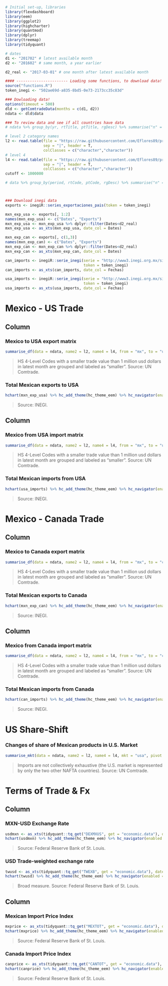 ```r

# Initial set-up, libraries
library(flexdashboard)
library(eem)
library(ggplot2)
library(highcharter)
library(quantmod)
library(dplyr)
library(treemap)
library(tidyquant)

# dates
d1 <- "201702" # latest available month
d2 <- "201602" # same month, a year earlier

d2_real <- "2017-03-01" # one month after latest available month

#### ----------------------- Loading some functions, to download data! 
source("functions.R")
token_inegi <- "502ae69d-a835-8bd5-0e73-2173cc35c83d"

### Dowloading data!
options(timeout = 500)
dld <- getComtradeData(months = c(d1, d2))
ndata <- dld$data

### To review data and see if all countries have data
# ndata %>% group_by(yr, rtTitle, ptTitle, rgDesc) %>% summarise("n" = n()) %>% View(.)

# level 2 category names
l2 <- read.table(file = "https://raw.githubusercontent.com/Eflores89/proyectos/master/data/tradewatch/l2-code-names.txt", 
                 sep = "|", header = T, 
                 colClasses = c("character","character"))
# level 4
l4 <- read.table(file = "https://raw.githubusercontent.com/Eflores89/proyectos/master/data/tradewatch/l4-code-names.txt", 
                 sep = "|", header = T, 
                 colClasses = c("character","character"))
cutoff <- 1000000

# data %>% group_by(period, rtCode, ptCode, rgDesc) %>% summarise("n" = n()) %>% View(.)



### Download inegi data
exports <- inegiR::series_exportaciones_pais(token = token_inegi)

mxn_exp_usa <- exports[, 1:2]
names(mxn_exp_usa) <- c("Dates", "Exports")
mxn_exp_usa <- mxn_exp_usa %>% dplyr::filter(Dates<d2_real)
mxn_exp_usa <- as_xts(mxn_exp_usa, date_col = Dates)

mxn_exp_can <- exports[, c(1,3)]
names(mxn_exp_can) <- c("Dates", "Exports")
mxn_exp_can <- mxn_exp_can %>% dplyr::filter(Dates<d2_real)
mxn_exp_can <- as_xts(mxn_exp_can, date_col = Dates)

can_imports <- inegiR::serie_inegi(serie = "http://www3.inegi.org.mx/sistemas/api/indicadores/v1//Indicador/133428/00000/es/false/xml/", 
                                   token = token_inegi)
can_imports <- as_xts(can_imports, date_col = Fechas)

usa_imports <- inegiR::serie_inegi(serie = "http://www3.inegi.org.mx/sistemas/api/indicadores/v1//Indicador/133429/00000/es/false/xml/", 
                                   token = token_inegi)
usa_imports <- as_xts(usa_imports, date_col = Fechas)

```


Mexico - US Trade {data-orientation=columns, data-navmenu="Bilateral Trade"}
=====================================


Column {data-width=600}
-----------------------------------------------------------------------

### Mexico to USA export matrix

```r
summarise_df(data = ndata, name2 = l2, name4 = l4, from = "mx", to = "usa", type = "exports", threshold = cutoff)
```

> HS 4-Level Codes with a smaller trade value than 1 million usd dollars in latest month are grouped and labeled as "smaller". Source: UN Comtrade.


### Total Mexican exports to USA

```r
hchart(mxn_exp_usa) %>% hc_add_theme(hc_theme_eem) %>% hc_navigator(enabled = FALSE)
```

> Source: INEGI.

Column {data-width=600}
-----------------------------------------------------------------------


### Mexico from USA import matrix

```r
summarise_df(data = ndata, name2 = l2, name4 = l4, from = "mx", to = "usa", type = "import", threshold = cutoff)
```

> HS 4-Level Codes with a smaller trade value than 1 million usd dollars in latest month are grouped and labeled as "smaller". Source: UN Comtrade.

### Total Mexican imports from USA

```r
hchart(usa_imports) %>% hc_add_theme(hc_theme_eem) %>% hc_navigator(enabled = FALSE)
```

> Source: INEGI.


Mexico - Canada Trade {data-orientation=columns, data-navmenu="Bilateral Trade"}
=====================================

Column {data-width=600}
-----------------------------------------------------------------------

### Mexico to Canada export matrix

```r
summarise_df(data = ndata, name2 = l2, name4 = l4, from = "mx", to = "can", type = "exports", threshold = cutoff)
```

> HS 4-Level Codes with a smaller trade value than 1 million usd dollars in latest month are grouped and labeled as "smaller". Source: UN Comtrade.

### Total Mexican exports to Canada

```r
hchart(mxn_exp_can) %>% hc_add_theme(hc_theme_eem) %>% hc_navigator(enabled = FALSE)
```

> Source: INEGI.


Column {data-width=600} 
-----------------------------------------------------------------------


### Mexico from Canada import matrix

```r
summarise_df(data = ndata, name2 = l2, name4 = l4, from = "mx", to = "can", type = "import", threshold = cutoff)
```

> HS 4-Level Codes with a smaller trade value than 1 million usd dollars in latest month are grouped and labeled as "smaller". Source: UN Comtrade.

### Total Mexican imports from Canada

```r
hchart(can_imports) %>% hc_add_theme(hc_theme_eem) %>% hc_navigator(enabled = FALSE)
```

> Source: INEGI.


US Share-Shift {data-orientation=columns}
=====================================


### Changes of share of Mexican products in U.S. Market

```r
summarise_mkt(data = ndata, name2 = l2, name4 = l4, mkt = "usa", pivot = "mx", threshold = cutoff)
```


> Imports are not collectively exhaustive (the U.S. market is represented by only the two other NAFTA countries). Source: UN Comtrade.



Terms of Trade & Fx {data-orientation=columns}
=====================================


Column {data-width=600} 
-----------------------------------------------------------------------

### MXN-USD Exchange Rate

```r
usdmxn <- as_xts(tidyquant::tq_get("DEXMXUS", get = "economic.data"), date_col = date)
hchart(usdmxn) %>% hc_add_theme(hc_theme_eem) %>% hc_navigator(enabled = FALSE)
```

> Source: Federal Reserve Bank of St. Louis.

### USD Trade-weighted exchange rate

```r
twusd <- as_xts(tidyquant::tq_get("TWEXB", get = "economic.data"), date_col = date)
hchart(twusd) %>% hc_add_theme(hc_theme_eem) %>% hc_navigator(enabled = FALSE)
```

> Broad measure. Source: Federal Reserve Bank of St. Louis.

Column {data-width=400} 
-----------------------------------------------------------------------

### Mexican Import Price Index

```r
mxprice <- as_xts(tidyquant::tq_get("MEXTOT", get = "economic.data"), date_col = date)
hchart(mxprice) %>% hc_add_theme(hc_theme_eem) %>% hc_navigator(enabled = FALSE)
```

> Source: Federal Reserve Bank of St. Louis.

### Canada Import Price Index

```r
canprice <- as_xts(tidyquant::tq_get("CANTOT", get = "economic.data"), date_col = date)
hchart(canprice) %>% hc_add_theme(hc_theme_eem) %>% hc_navigator(enabled = FALSE)
```

> Source: Federal Reserve Bank of St. Louis.

